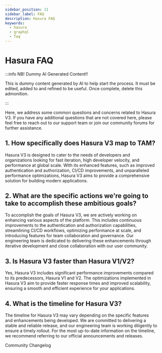 ```yaml
---
sidebar_position: 11
sidebar_label: FAQ
description: Hasura FAQ
keywords:
  - hasura
  - graphql
  - faq
---
```


# Hasura FAQ

:::info NB! Dummy AI Generated Content!!

This is dummy content generated by AI to help start the process. It must be edited, added to and refined to be useful.
Once complete, delete this admonition.

:::

Here, we address some common questions and concerns related to Hasura V3. If you have any additional questions that are not covered here, please feel free to reach out to our support team or join our community forums for further assistance.

## 1. How specifically does Hasura V3 map to TAM?
Hasura V3 is designed to cater to the needs of developers and organizations looking for fast iteration, high developer velocity, and performance at global scale. With its enhanced features, such as improved authentication and authorization, CI/CD improvements, and unparalleled performance optimizations, Hasura V3 aims to provide a comprehensive solution for building modern applications.

## 2. What are the specific actions we're going to take to accomplish these ambitious goals?
To accomplish the goals of Hasura V3, we are actively working on enhancing various aspects of the platform. This includes continuous improvements to the authentication and authorization capabilities, streamlining CI/CD workflows, optimizing performance at scale, and introducing features for team collaboration and governance. Our engineering team is dedicated to delivering these enhancements through iterative development and close collaboration with our user community.

## 3. Is Hasura V3 faster than Hasura V1/V2?
Yes, Hasura V3 includes significant performance improvements compared to its predecessors, Hasura V1 and V2. The optimizations implemented in Hasura V3 aim to provide faster response times and improved scalability, ensuring a smooth and efficient experience for your applications.

## 4. What is the timeline for Hasura V3?
The timeline for Hasura V3 may vary depending on the specific features and enhancements being developed. We are committed to delivering a stable and reliable release, and our engineering team is working diligently to ensure a timely rollout. For the most up-to-date information on the timeline, we recommend referring to our official announcements and releases.

Community
Changelog